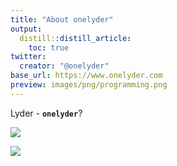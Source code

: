 ```yaml
---
title: "About onelyder"
output:
  distill::distill_article:
    toc: true
twitter:
  creator: "@onelyder"
base_url: https://www.onelyder.com
preview: images/png/programming.png
---
```


Lyder - **`onelyder`**?

![](images/png/RMarkdownFlow.png)

![](images/gif/663d7815-4bfc-4dc5-89c1-d692854a2418.gif)
